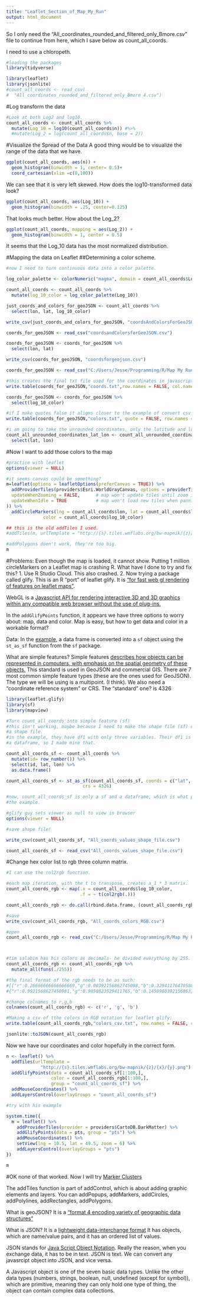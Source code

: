 ```yaml
---
title: "Leaflet_Section_of_Map_My_Run"
output: html_document
---
```


So I only need the "All_coordinates_rounded_and_filtered_only_Bmore.csv" file to
continue from here, which I save below as count_all_coords.

I need to use a chloropeth. 

```r
#loading the packages
library(tidyverse)

library(leaflet)
library(jsonlite)
#count_all_coords <- read_csv(
#  "All_coordinates_rounded_and_filtered_only_Bmore 4.csv")
```

#Log transform the data

```r

#Look at both Log2 and log10. 
count_all_coords <- count_all_coords %>%
  mutate(Log_10 = log10(count_all_coords$n)) #%>%
  #mutate(Log_2 = log(count_all_coords$n, base = 2))

```

#Visualize the Spread of the Data
A good thing would be to visualize the range of the data that we have. 

```r
ggplot(count_all_coords, aes(n)) +
  geom_histogram(binwidth = 1, center= 0.5)+
  coord_cartesian(xlim =c(0,100))
```

We can see that it is very left skewed. 
How does the log10-transformed data look?

```r
ggplot(count_all_coords, aes(Log_10)) +
  geom_histogram(binwidth = .25, center=0.125)
```

That looks much better. How about the Log_2?

```r
ggplot(count_all_coords, mapping = aes(Log_2)) +
  geom_histogram(binwidth = 1, center = 0.5)
```

It seems that the Log_10 data has the most normalized distribution. 

#Mapping the data on Leaflet
##Determining a color scheme. 
```r
#now I need to turn continuous data into a color palette. 

log_color_palette <- colorNumeric("magma", domain = count_all_coords$Log_10)

count_all_coords <- count_all_coords %>%
  mutate(log_10_color = log_color_palette(Log_10))

just_coords_and_colors_for_geoJSON <- count_all_coords %>%
  select(lon, lat, log_10_color)

write_csv(just_coords_and_colors_for_geoJSON, "coordsAndColorsForGeoJSON.csv")

coords_for_geoJSON <- read_csv("coordsandColorsforGeoJSON.csv")

coords_for_geoJSON <- coords_for_geoJSON %>%
  select(lon, lat)

write_csv(coords_for_geoJSON, "coordsforgeojson.csv")

coords_for_geoJSON <- read_csv("C:/Users/Jesse/Programming/R/Map My Run Redone/Javascript Leaflet/coordsForGeoJSON.csv")

#this creates the final txt file used for the coordinates in javascript
write.table(coords_for_geoJSON,"coords.txt",row.names = FALSE, col.names= FALSE, dec=".",sep=";",eol="\\n")

coords_for_geoJSON <- coords_for_geoJSON %>%
  select(log_10_color)

#if I make quotes false it aligns closer to the example of convert csv to array. 
write.table(coords_for_geoJSON,"colors.txt", quote = FALSE, row.names = FALSE, col.names= FALSE, dec=".",sep=";",eol="\\n")

#i am going to take the unrounded coordinates, only the latitude and longitude, no color, and plot it in leaflet to see how we should best normalize/ round the data. 
count_all_unrounded_coordinates_lat_lon <- count_all_unrounded_coordinates %>%
  select(lat, lon)


```

#Now I want to add those colors to the map
```r
#practice with leaflet
options(viewer = NULL)

#it seems canvas could be something?
m=leaflet(options = leafletOptions(preferCanvas = TRUE)) %>%
  addProviderTiles(providers$Esri.WorldGrayCanvas, options = providerTileOptions(
  updateWhenZooming = FALSE,      # map won't update tiles until zoom is done
  updateWhenIdle = TRUE           # map won't load new tiles when panning
)) %>%
  addCircleMarkers(lng = count_all_coords$lon, lat = count_all_coords$lat, 
              color = count_all_coords$log_10_color)

## this is the old addTiles I used. 
#addTiles(m, urlTemplate = "http://{s}.tiles.wmflabs.org/bw-mapnik/{z}/{x}/{y}.png")

#addPolygons doen't work, they're too big. 
m

```

#Problems: Even though the map is loaded, it cannot show.
Putting 1 million circleMarkers on a Leaflet map is crashing R. What have I done
to try and fix this?
1. Use R Studio Cloud. This also crashed. 
2. Now trying a package called glify. This is an R "port" of leaflet glify.
It is ["for fast web gl rendering of features on leaflet maps"](https://github.com/tim-salabim/leaflet.glify#leafletglify).

WebGL is a [Javascript API for rendering interactive 3D and 3D graphics within
any compatible web browser without the use of plug-ins.](https://developer.mozilla.org/en-US/docs/Web/API/WebGL_API)

In the `addGlifyPoints` function, it appears we have three options to worry
about: map, data and color. Map is easy, but how to get data and color in a 
workable format?

Data: In the [example](https://github.com/tim-salabim/leaflet.glify), a data 
frame is converted into a `sf` object using the `st_as_sf` function from the 
`sf` package. 

What are simple features? Simple features [describes how objects can be 
represented in computers, with emphasis on the spatial geometry of these 
objects.](https://r-spatial.github.io/sf/articles/sf1.html) This standard is 
used in GeoJSON and commercial GIS. There are 7 most common simple feature
types (these are the ones used for GeoJSON). The type we will be using is a 
multipoint. (I think). We also need a "coordinate reference system" or CRS. The
"standard" one? is 4326



```r
library(leaflet.glify)
library(sf)
library(mapview)
```

```r
#Turn count_all_coords into simple feature (sf)
#this isn't working, maybe because I need to make the shape file (sf) only
#a shape file. 
#in the example, they have df1 with only three variables. Their df1 is also
#a dataframe, so I made mine that. 

count_all_coords_sf <- count_all_coords %>%
  mutate(id= row_number()) %>%
  select(id, lat, lon) %>%
  as.data.frame()

count_all_coords_sf <- st_as_sf(count_all_coords_sf, coords = c("lat", "lon"), 
                             crs = 4326)

#now, count_all_coords_sf is only a sf and a dataframe, which is what pts is in
#the example. 

#glify guy sets viewer as null to view in browser
options(viewer = NULL)

#save shape file!

write_csv(count_all_coords_sf, "All_coords_values_shape_file.csv")

count_all_coords_sf <- read_csv("All_coords_values_shape_file.csv")

```

#Change hex color list to rgb three column matrix.
```r
#I can use the col2rgb function. 

#each map iteration, with the t to transpose, creates a 1 * 3 matrix.
count_all_coords_rgb <- map(.x = count_all_coords$log_10_color, 
                            .f = ~ t(col2rgb(.))) 

count_all_coords_rgb <- do.call(rbind.data.frame, (count_all_coords_rgb))

#save
write_csv(count_all_coords_rgb, "All_coords_colors_RGB.csv")

#open
count_all_coords_rgb <- read_csv("C:/Users/Jesse/Programming/R/Map My Run Redone/Data/All_coords_colors_RGB.csv")



#tim salabim has his colors as decimals- he divided everything by 255. So let's try that
count_all_coords_rgb <- count_all_coords_rgb %>%
  mutate_all(funs(./255))

#the final format of the rgb needs to be as such:
#[{"r":0.26666666666666669,"g":0.00392156862745098,"b":0.32941176470588237},
#{"r":0.9921568627450981,"g":0.9058823529411765,"b":0.1450980392156863}]

#change colnames to r,g,b
colnames(count_all_coords_rgb) <- c('r', 'g', 'b')

#Making a csv of tthe colors in RGB notation for leaflet glify:
write.table(count_all_coords_rgb,"colors_csv.txt", row.names = FALSE, col.names= TRUE, dec=".",sep=";",quote= FALSE, eol="\\n")

jsonlite::toJSON(count_all_coords_rgb)
```
Now we have our coordinates and color hopefully in the correct form. 

```r
n <- leaflet() %>%
  addTiles(urlTemplate = 
             "http://{s}.tiles.wmflabs.org/bw-mapnik/{z}/{x}/{y}.png") %>%
  addGlifyPoints(data = count_all_coords_sf[1:100,], 
                 color = count_all_coords_rgb[1:100,],
                 group = "count_all_coords_sf") %>%
  addMouseCoordinates() %>%
  addLayersControl(overlayGroups = "count_all_coords_sf")

#try with his example 

system.time({
  m = leaflet() %>%
    addProviderTiles(provider = providers$CartoDB.DarkMatter) %>%
    addGlifyPoints(data = pts, group = "pts") %>%
    addMouseCoordinates() %>%
    setView(lng = 10.5, lat = 49.5, zoom = 6) %>% 
    addLayersControl(overlayGroups = "pts")
})

m
```

#OK none of that worked. Now I will try 
[Marker Clusters](https://rstudio.github.io/leaflet/markers.html) 


The addTiles function is part of addControl, which is about adding graphic 
elements and layers. You can addPopups, addMarkers, addCircles, addPolylines, 
addRectangles, addPolygons.

What is geoJSON? 
It is a 
["format 4 encoding variety of geographic data structures"](http://geojson.org/)

What is JSON? It is a 
[lightweight data-interchange format](https://www.json.org/) It has objects, 
which are name/value pairs, and it has an ordered list of values. 

JSON stands for 
[Java Script Object Notation](https://www.w3schools.com/js/js_json_intro.asp). 
Really the reason, when you exchange data, it has to be in text. JSON is text. 
We can convert any javasrcipt object into JSON, and vice versa. 

A Javascript object is one of the seven basic data types. Unlike the other data
types (numbers, strings, boolean, null, undefined (except for symbol)), which 
are primitive, meaning they can only hold one type of thing, the object can
contain complex data collections.

